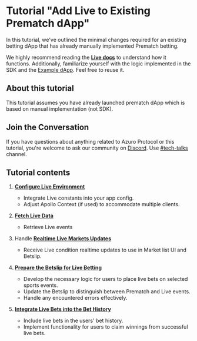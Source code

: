 
# Tutorial "Add Live to Existing Prematch dApp"

In this tutorial, we've outlined the minimal changes required for an existing betting dApp that has already manually implemented Prematch betting.

We highly recommend reading the **[Live docs](/hub/apps/guides/advanced/live)** to understand how it functions.
Additionally, familiarize yourself with the logic implemented in the SDK and
the [Example dApp](https://github.com/Azuro-protocol/sdk/tree/v3.1.0/examples/nextjs).
Feel free to reuse it.

## About this tutorial

<div className="mt-6">
  <Callout type="warning">
    This tutorial assumes you have already launched prematch dApp which is based on manual implementation (not SDK).
  </Callout>
</div>

## Join the Conversation

If you have questions about anything related to Azuro Protocol or this tutorial, you're welcome to ask our community
on [Discord](https://discord.gg/azuro). Use [#tech-talks](https://discord.com/channels/880927413742219374/1088132731604578314) channel.

## Tutorial contents

1. **[Configure Live Environment](/hub/apps/guides/advanced/live-tutorial/config)**
    - Integrate Live constants into your app config.
    - Adjust Apollo Context (if used) to accommodate multiple clients.

2. **[Fetch Live Data](/hub/apps/guides/advanced/live-tutorial/data-retrieval)**
    - Retrieve Live events

3. Handle  **[Realtime Live Markets Updates](/hub/apps/guides/advanced/live-tutorial/realtime-market-updates)**
    - Receive Live condition realtime updates to use in Market list UI and Betslip.

4. **[Prepare the Betslip for Live Betting](/hub/apps/guides/advanced/live-tutorial/prepare-for-betting)**
    - Develop the necessary logic for users to place live bets on selected sports events.
    - Update the Betslip to distinguish between Prematch and Live events.
    - Handle any encountered errors effectively.

5. **[Integrate Live Bets into the Bet History](/hub/apps/guides/advanced/live-tutorial/get-bets-history)**
    - Include live bets in the users' bet history.
    - Implement functionality for users to claim winnings from successful live bets.
